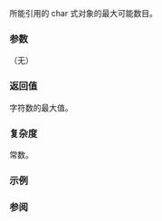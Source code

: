 {{cpp/string/basic_string_view/title|max_size}}
{{cpp/string/basic_string_view/navbar}}
{{ddcl|since=c++17|
constexpr size_type max_size() const noexcept;
}}

{{tt|basic_string_view}} 所能引用的 char 式对象的最大可能数目。

===参数===
（无）

===返回值===
字符数的最大值。

===复杂度===
常数。

===示例===
{{example
|code=
#include &lt;cstdint&gt;
#include &lt;iostream&gt;
#include &lt;limits&gt;
#include &lt;string_view&gt;

int main()
{
    std::cout &lt;&lt; std::numeric_limits&lt;std::int64_t&gt;::max()
              &lt;&lt; " &lt;- numeric_limits&lt;int64_t&gt;::max()\n"
              &lt;&lt; std::string_view{}.max_size()
              &lt;&lt; " &lt;- string_view::max_size()\n"
              &lt;&lt; std::basic_string_view&lt;char&gt;{}.max_size()
              &lt;&lt; " &lt;- basic_string_view&lt;char&gt;::max_size()\n"
              &lt;&lt; std::basic_string_view&lt;char16_t&gt;{}.max_size()
              &lt;&lt; " &lt;- basic_string_view&lt;char16_t&gt;::max_size()\n"
              &lt;&lt; std::wstring_view{}.max_size()
              &lt;&lt; " &lt;- wstring_view::max_size()\n"
              &lt;&lt; std::basic_string_view&lt;char32_t&gt;{}.max_size()
              &lt;&lt; " &lt;- basic_string_view&lt;char32_t&gt;::max_size()\n";
}
|p=true
|output=
9223372036854775807 &lt;- numeric_limits&lt;int64_t&gt;::max()
4611686018427387899 &lt;- string_view::max_size()
4611686018427387899 &lt;- basic_string_view&lt;char&gt;::max_size()
2305843009213693949 &lt;- basic_string_view&lt;char16_t&gt;::max_size()
1152921504606846974 &lt;- wstring_view::max_size()
1152921504606846974 &lt;- basic_string_view&lt;char32_t&gt;::max_size()
}}

===参阅===
{{dsc begin}}
{{dsc inc|cpp/string/basic_string_view/dsc size}}
{{dsc inc|cpp/string/basic_string_view/dsc empty}}
{{dsc inc|cpp/string/basic_string/dsc max_size}}
{{dsc end}}

{{langlinks|en|es|ja|ru}}